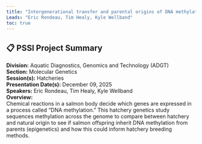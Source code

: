 ```yaml
---
title: "Intergenerational transfer and parental origins of DNA methylation variation in Coho and Chinook Salmon"
Leads: "Eric Rondeau, Tim Healy, Kyle Wellband"
toc: true
---
```


## 📋 PSSI Project Summary

**Division:** Aquatic Diagnostics, Genomics and Technology (ADGT)  
**Section:** Molecular Genetics  
**Session(s):** Hatcheries  
**Presentation Date(s):** December 09, 2025  
**Speakers:** Eric Rondeau, Tim Healy, Kyle Wellband  
**Overview:**  
Chemical reactions in a salmon body decide which genes are expressed in a process called “DNA methylation.” This hatchery genetics study sequences methylation across the genome to compare between hatchery and natural origin to see if salmon offspring inherit DNA methylation from parents (epigenetics) and how this could inform hatchery breeding methods.    

